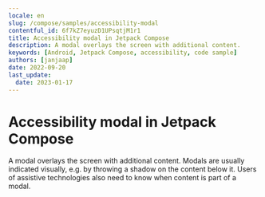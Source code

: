```yaml
---
locale: en
slug: /compose/samples/accessibility-modal
contentful_id: 6f7kZ7eyuzD1UPsqtjM1r1
title: Accessibility modal in Jetpack Compose
description: A modal overlays the screen with additional content.
keywords: [Android, Jetpack Compose, accessibility, code sample]
authors: [janjaap]
date: 2022-09-20
last_update:
  date: 2023-01-17
---
```


# Accessibility modal in Jetpack Compose

A modal overlays the screen with additional content. Modals are usually indicated visually, e.g. by throwing a shadow on the content below it. Users of assistive technologies also need to know when content is part of a modal.

<CodeSample id="accessibility-modal" platform="compose" locale="en"/>
